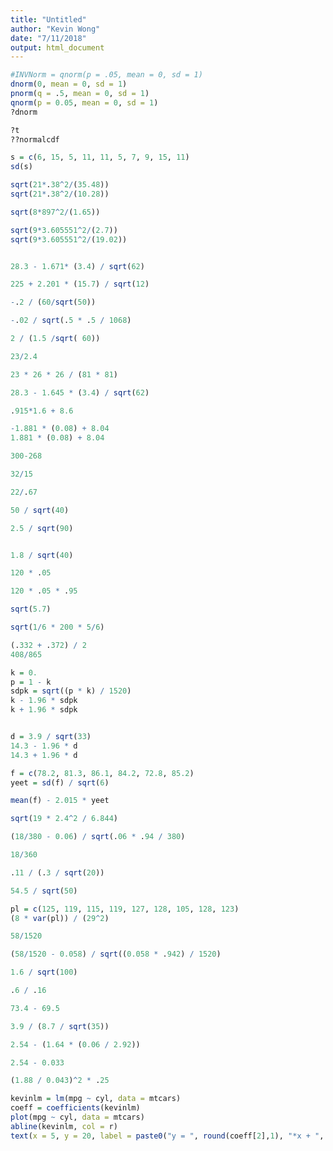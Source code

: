 ```yaml
---
title: "Untitled"
author: "Kevin Wong"
date: "7/11/2018"
output: html_document
---
```


```r
#INVNorm = qnorm(p = .05, mean = 0, sd = 1)
dnorm(0, mean = 0, sd = 1)
pnorm(q = .5, mean = 0, sd = 1)
qnorm(p = 0.05, mean = 0, sd = 1)
?dnorm

?t
??normalcdf

s = c(6, 15, 5, 11, 11, 5, 7, 9, 15, 11)
sd(s)

sqrt(21*.38^2/(35.48))
sqrt(21*.38^2/(10.28))

sqrt(8*897^2/(1.65))

sqrt(9*3.605551^2/(2.7))
sqrt(9*3.605551^2/(19.02))


28.3 - 1.671* (3.4) / sqrt(62)

225 + 2.201 * (15.7) / sqrt(12)

-.2 / (60/sqrt(50))

-.02 / sqrt(.5 * .5 / 1068)

2 / (1.5 /sqrt( 60))

23/2.4

23 * 26 * 26 / (81 * 81)

28.3 - 1.645 * (3.4) / sqrt(62)

```

```r
.915*1.6 + 8.6
```

```r
-1.881 * (0.08) + 8.04
1.881 * (0.08) + 8.04
```

```r
300-268

32/15

22/.67

50 / sqrt(40)

2.5 / sqrt(90)


1.8 / sqrt(40)

120 * .05

120 * .05 * .95

sqrt(5.7)

sqrt(1/6 * 200 * 5/6)

(.332 + .372) / 2
408/865

k = 0.
p = 1 - k
sdpk = sqrt((p * k) / 1520)
k - 1.96 * sdpk
k + 1.96 * sdpk


d = 3.9 / sqrt(33)
14.3 - 1.96 * d
14.3 + 1.96 * d

```

```r
f = c(78.2, 81.3, 86.1, 84.2, 72.8, 85.2)
yeet = sd(f) / sqrt(6)

mean(f) - 2.015 * yeet

sqrt(19 * 2.4^2 / 6.844)

(18/380 - 0.06) / sqrt(.06 * .94 / 380)

18/360

.11 / (.3 / sqrt(20))

54.5 / sqrt(50)

pl = c(125, 119, 115, 119, 127, 128, 105, 128, 123)
(8 * var(pl)) / (29^2)

58/1520
```
```r
(58/1520 - 0.058) / sqrt((0.058 * .942) / 1520)

1.6 / sqrt(100)

.6 / .16

73.4 - 69.5

3.9 / (8.7 / sqrt(35))

2.54 - (1.64 * (0.06 / 2.92))

2.54 - 0.033

(1.88 / 0.043)^2 * .25
```

```r
kevinlm = lm(mpg ~ cyl, data = mtcars)
coeff = coefficients(kevinlm)
plot(mpg ~ cyl, data = mtcars)
abline(kevinlm, col = r)
text(x = 5, y = 20, label = paste0("y = ", round(coeff[2],1), "*x + ", round(coeff[1],1)), col = "red")
```

```r

```

